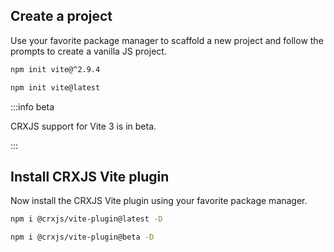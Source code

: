 
## Create a project

Use your favorite package manager to scaffold a new project and follow the
prompts to create a vanilla JS project.

<Tabs groupId='vite-version'>
  <TabItem value='vite2' label='Vite 2' default>

```sh
npm init vite@^2.9.4
```

  </TabItem>
  <TabItem value='vite3' label='Vite 3 (beta)'>

```sh
npm init vite@latest
```

:::info beta

CRXJS support for Vite 3 is in beta.

:::

  </TabItem>
</Tabs>

## Install CRXJS Vite plugin

Now install the CRXJS Vite plugin using your favorite package manager.

<Tabs groupId='vite-version'>
  <TabItem value='vite2' label='Vite 2' default>

```sh
npm i @crxjs/vite-plugin@latest -D
```

  </TabItem>
  <TabItem value='vite3' label='Vite 3 (beta)'>

```sh
npm i @crxjs/vite-plugin@beta -D
```

  </TabItem>
</Tabs>
